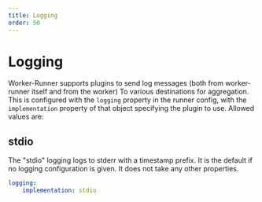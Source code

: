 ```yaml
---
title: Logging
order: 50
---
```


# Logging

<!-- LOGGING BEGIN -->
Worker-Runner supports plugins to send log messages (both from worker-runner itself and from the worker)
To various destinations for aggregation.  This is configured with the `logging` property in the runner config,
with the `implementation` property of that object specifying the plugin to use.  Allowed values are:

## stdio

The "stdio" logging logs to stderr with a timestamp prefix.  It is the default
if no logging configuration is given.  It does not take any other properties.

```yaml
logging:
	implementation: stdio
```

<!-- LOGGING END -->
